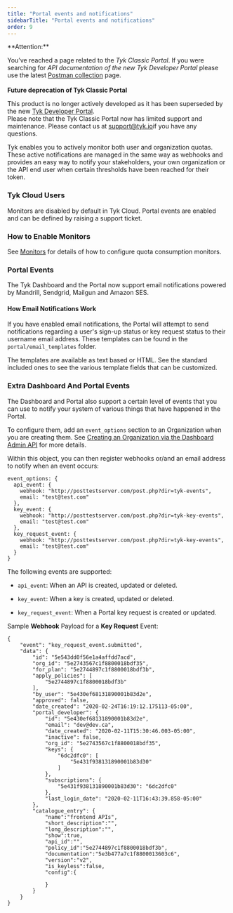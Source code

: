 ```yaml
---
title: "Portal events and notifications"
sidebarTitle: "Portal events and notifications"
order: 9
---
```



<Warning>
**Attention:**

You’ve reached a page related to the *Tyk Classic Portal*. If you were searching for *API documentation of the new Tyk
Developer Portal* please use the latest
[Postman collection](/product-stack/tyk-enterprise-developer-portal/api-documentation/tyk-edp-api) page.
<br />
<br />
**Future deprecation of Tyk Classic Portal**

This product is no longer actively developed as it
has been superseded by the new [Tyk Developer Portal](/portal/overview).
<br />
Please note that the Tyk Classic Portal now has limited support and maintenance. Please contact us at
[support@tyk.io](<mailto:support@tyk.io?subject=Tyk classic developer portal>)if you have any questions.
</Warning>


Tyk enables you to actively monitor both user and organization quotas. These active notifications are managed in the same way as webhooks and provides an easy way to notify your stakeholders, your own organization or the API end user when certain thresholds have been reached for their token.

### Tyk Cloud Users

Monitors are disabled by default in Tyk Cloud. Portal events are enabled and can be defined by raising a support ticket.

### How to Enable Monitors

See [Monitors](/api-management/gateway-events#monitoring-quota-consumption) for details of how to configure quota consumption monitors.

### Portal Events

The Tyk Dashboard and the Portal now support email notifications powered by Mandrill, Sendgrid, Mailgun and Amazon SES.

#### How Email Notifications Work

If you have enabled email notifications, the Portal will attempt to send notifications regarding a user's sign-up status or key request status to their username email address. These templates can be found in the `portal/email_templates` folder.

The templates are available as text based or HTML. See the standard included ones to see the various template fields that can be customized.

### Extra Dashboard And Portal Events

The Dashboard and Portal also support a certain level of events that you can use to notify your system of various things that have happened in the Portal.

To configure them, add an `event_options` section to an Organization when you are creating them. See [Creating an Organization via the Dashboard Admin API](/api-management/dashboard-configuration#create-an-organization) for more details.

Within this object, you can then register webhooks or/and an email address to notify when an event occurs:

```{.copyWrapper}
event_options: {
  api_event: {
    webhook: "http://posttestserver.com/post.php?dir=tyk-events",
    email: "test@test.com"
  },
  key_event: {
    webhook: "http://posttestserver.com/post.php?dir=tyk-key-events",
    email: "test@test.com"
  },
  key_request_event: {
    webhook: "http://posttestserver.com/post.php?dir=tyk-key-events",
    email: "test@test.com"
  }
}
```

The following events are supported:

*   `api_event`: When an API is created, updated or deleted.

*   `key_event`: When a key is created, updated or deleted.

*   `key_request_event`: When a Portal key request is created or updated.

Sample **Webhook** Payload for a **Key Request** Event:
```{.json}
{
    "event": "key_request_event.submitted",
    "data": {
        "id": "5e543dd0f56e1a4affdd7acd",
        "org_id": "5e2743567c1f8800018bdf35",
        "for_plan": "5e2744897c1f8800018bdf3b",
        "apply_policies": [
            "5e2744897c1f8800018bdf3b"
        ],
        "by_user": "5e430ef68131890001b83d2e",
        "approved": false,
        "date_created": "2020-02-24T16:19:12.175113-05:00",
        "portal_developer": {
            "id": "5e430ef68131890001b83d2e",
            "email": "dev@dev.ca",
            "date_created": "2020-02-11T15:30:46.003-05:00",
            "inactive": false,
            "org_id": "5e2743567c1f8800018bdf35",
            "keys": {
                "6dc2dfc0": [
                    "5e431f938131890001b83d30"
                ]
            },
            "subscriptions": {
                "5e431f938131890001b83d30": "6dc2dfc0"
            },
            "last_login_date": "2020-02-11T16:43:39.858-05:00"
        },
        "catalogue_entry": {
            "name":"frontend APIs",
            "short_description":"",
            "long_description":"",
            "show":true,
            "api_id":"",
            "policy_id":"5e2744897c1f8800018bdf3b",
            "documentation":"5e3b477a7c1f8800013603c6",
            "version":"v2",
            "is_keyless":false,
            "config":{
                
            }
        }
    }
}
```